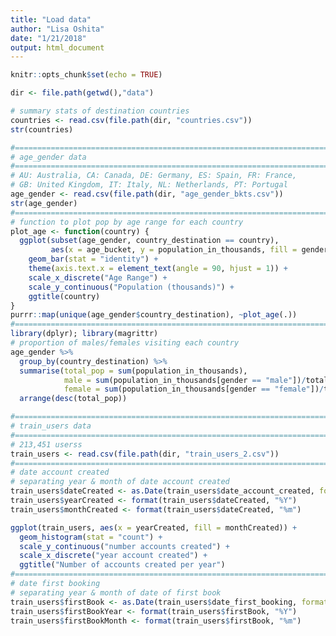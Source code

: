 ```yaml
---
title: "Load data"
author: "Lisa Oshita"
date: "1/21/2018"
output: html_document
---
```


```r
knitr::opts_chunk$set(echo = TRUE)
```

```r
dir <- file.path(getwd(),"data")

# summary stats of destination countries
countries <- read.csv(file.path(dir, "countries.csv"))
str(countries)
```

```r
#===========================================================================
# age_gender data 
#===========================================================================
# AU: Australia, CA: Canada, DE: Germany, ES: Spain, FR: France, 
# GB: United Kingdom, IT: Italy, NL: Netherlands, PT: Portugal
age_gender <- read.csv(file.path(dir, "age_gender_bkts.csv"))
str(age_gender)
#===========================================================================
# function to plot pop by age range for each country
plot_age <- function(country) {
  ggplot(subset(age_gender, country_destination == country), 
         aes(x = age_bucket, y = population_in_thousands, fill = gender)) + 
    geom_bar(stat = "identity") + 
    theme(axis.text.x = element_text(angle = 90, hjust = 1)) + 
    scale_x_discrete("Age Range") + 
    scale_y_continuous("Population (thousands)") + 
    ggtitle(country)
}
purrr::map(unique(age_gender$country_destination), ~plot_age(.))
#===========================================================================
library(dplyr); library(magrittr)
# proportion of males/females visiting each country
age_gender %>% 
  group_by(country_destination) %>%
  summarise(total_pop = sum(population_in_thousands),
            male = sum(population_in_thousands[gender == "male"])/total_pop,
            female = sum(population_in_thousands[gender == "female"])/total_pop) %>% 
  arrange(desc(total_pop))
```

```r
#===========================================================================
# train_users data 
#===========================================================================
# 213,451 userss
train_users <- read.csv(file.path(dir, "train_users_2.csv"))
#===========================================================================
# date account created
# separating year & month of date account created
train_users$dateCreated <- as.Date(train_users$date_account_created, format="%Y-%m-%d")
train_users$yearCreated <- format(train_users$dateCreated, "%Y")
train_users$monthCreated <- format(train_users$dateCreated, "%m")

ggplot(train_users, aes(x = yearCreated, fill = monthCreated)) + 
  geom_histogram(stat = "count") + 
  scale_y_continuous("number accounts created") + 
  scale_x_discrete("year account created") + 
  ggtitle("Number of accounts created per year")
#===========================================================================
# date first booking
# separating year & month of date of first book 
train_users$firstBook <- as.Date(train_users$date_first_booking, format="%Y-%m-%d")
train_users$firstBookYear <- format(train_users$firstBook, "%Y")
train_users$firstBookMonth <- format(train_users$firstBook, "%m")
```
